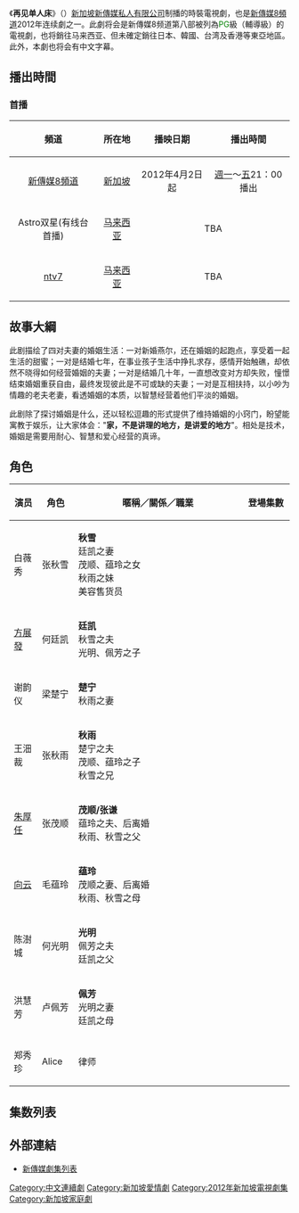 {{unreferenced|time=2012-04-04T10:18:54+00:00}}
{{电视节目信息框
| 颜色       = #f9befe
| 名称       = 再见单人床 <br> Pillow Talk
| 图片       = 
| 图说       = 
| 类型       = 爱情、家庭伦理剧
| 原创       = 洪汐
| 发展       = 
| 导演       = 邬毓琳 <br> 林明哲 <br> 符之柄
| 演出       = 白薇秀 <br> [[方展發|方展發]] <br> 谢韵仪 <br> 王沺裁 <br> 朱厚任 <br> 郑秀珍 <br> 向云 <br> 陈澍城 <br> 洪慧芳
| 旁白       = 
| 主题曲     = 黄小琥 《伴》
| 片尾曲     = 
| 作曲       = 李伟松
| 標語       = '''家，不是讲理的地方，是讲爱的地方。'''
| 国家       = {{SIN}}
| 地区       = 
| 语言       = [[华语|华语]]
| 季数       = 
| 系列数     = 
| 辑数       = 
| 集数       = 21
| 执行制片   = 
| 制片人     = 
| 监制       = 张龙敏
| 副制片人   = 
| 共同制片人 = 
| 编审       = 
| 剪辑       = 
| 年份       = 2012年
| 外景       = 
| 机位       = 
| 每集长     = 46分钟
| 频道       = 
| 电视网     = 
| 电视台     = [[新傳媒8频道|新傳媒8频道]]
| 视频制式   = [[16:9_HDTV|16:9 HDTV]]
| 音频制式   = [[Dolby_Digital|Dolby Digital]]
| 首播国家   = {{SIN}}
| 首播地区   = 
| 制作公司   = [[新傳媒私人有限公司|新傳媒私人有限公司]]
| 影视公司   =
| 开始       = 2012年4月2日
| 结束       = 2012年4月30日
| 晚于       = [[最火搭档2|最火搭档2]]
| 早于       = 糊里糊涂爱上它
| 相关剧集   = [[幸福双人床|幸福双人床]] (2007)
| 网站       = http://entertainment.xin.msn.com/zh/tv/channel-8/programmes/pillow-talk.aspx?cp-documentid=5999350
}}

《'''再见单人床'''》（{{lang-en|'''Pillow Talk'''}}）[[新加坡|新加坡]][[新傳媒私人有限公司|新傳媒私人有限公司]]制播的時裝電視劇，也是[[新傳媒8頻道|新傳媒8頻道]]2012年连续劇之一。此劇将会是新傳媒8频道第八部被列為<font color="green">PG</font>級（輔導級）的電視劇，也将銷往马来西亚、但未確定銷往日本、韓國、台湾及香港等東亞地區。此外，本劇也将会有中文字幕。

==播出時間==
===首播===
{| class="wikitable"
|-
!頻道||所在地||播映日期||播出時間
|- 
|<center>[[新傳媒8頻道|新傳媒8頻道]]||<center>[[新加坡|新加坡]]||<center>2012年4月2日起||<center>[[週一|週一]]～[[週五|五]]21：00播出
|- 
|<center>Astro双星(有线台首播)||<center>[[马来西亚|马来西亚]]||colspan=2|<center>TBA
|- 
|<center>[[ntv7|ntv7]]||<center>[[马来西亚|马来西亚]]||colspan=2|<center>TBA
|}

==故事大綱==
此剧描绘了四对夫妻的婚姻生活：一对新婚燕尔，还在婚姻的起跑点，享受着一起生活的甜蜜；一对是结婚七年，在事业孩子生活中挣扎求存，感情开始触礁，却依然不晓得如何经营婚姻的夫妻；一对是结婚几十年，一直想改变对方却失败，憧憬结束婚姻重获自由，最终发现彼此是不可或缺的夫妻；一对是互相扶持，以小吵为情趣的老夫老妻，看透婚姻的本质，以智慧经营着他们平淡的婚姻。

此剧除了探讨婚姻是什么，还以轻松逗趣的形式提供了维持婚姻的小窍门，盼望能寓教于娱乐，让大家体会："'''家，不是讲理的地方，是讲爱的地方'''"。相处是技术，婚姻是需要用耐心、智慧和爱心经营的真谛。

==角色==
{| class="wikitable" align=center
|-
!style="width:10%"| 演员 !!style="width:13%"| 角色 !! 暱稱／關係／職業 !!style="width:17%"| 登場集數
|-
| 白薇秀 || 张秋雪 || '''秋雪''' <br> 廷凯之妻 <br> 茂顺、蕴玲之女 <br> 秋雨之妹 <br> 美容售货员 || 
|-
| [[方展發|方展發]] || 何廷凯 || '''廷凯''' <br> 秋雪之夫 <br> 光明、佩芳之子 || 
|-
| 谢韵仪 || 梁楚宁 || '''楚宁''' <br> 秋雨之妻 || 
|-
| 王沺裁 || 张秋雨 || '''秋雨''' <br> 楚宁之夫 <br> 茂顺、蕴玲之子 <br> 秋雪之兄 || 
|-
| [[朱厚任|朱厚任]] || 张茂顺 || '''茂顺/张谦''' <br> 蕴玲之夫、后离婚 <br> 秋雨、秋雪之父 || 
|-
| [[向云|向云]] || 毛蕴玲 || '''蕴玲''' <br> 茂顺之妻、后离婚 <br> 秋雨、秋雪之母 || 
|-
| 陈澍城 || 何光明 || '''光明''' <br> 佩芳之夫 <br> 廷凯之父 || 
|-
| 洪慧芳 || 卢佩芳 || '''佩芳''' <br> 光明之妻 <br> 廷凯之母 || 
|-
| 郑秀珍 || Alice || 律师 || 
|}

==集数列表==

==外部連結==
*[[新傳媒劇集列表|新傳媒劇集列表]]

{{電視節目的變遷
|電視台={{SIN}} [[新傳媒8頻道|新傳媒8頻道]]
|播放檔次=星期一至星期五 21:00 - 22:00 
|節目名稱=再见单人床<br />(2012年4月2日 - 2012年4月30日) <font color="green">PG</font>
|上一節目=[[最火搭档2|最火搭档2]]<br/>(2012年3月5日 - 2012年3月30日) 
|下一節目=[[糊里糊涂爱上它|糊里糊涂爱上它]]<br />(2012年5月1日 - 2012年5月28日)
|2播放檔次=星期二至六 00:00 - 01:00
|2節目名稱=再见单人床<br />（2021年11月9日 - 2021年12月7日）
|2上一節目=[[真探_(新加坡电视剧)|真探]]<br>（2021年10月7日 - 2021年11月6日）
|2下一節目=[[逆潮|逆潮]] <br> (2021年12月8日-2022年1月7日)
}}
{{電視節目的變遷
|電視台={{CHN}} [[中央电视台电视剧频道|中央电视台电视剧频道]]
|播放檔次=星期一至星期五 22:30 - 00:00 
|節目名稱=再见单人床<br />(2013年3月13日 - 2013年3月23日) 
|上一節目=<br/>( - 2013年3月12日) 
|下一節目=<br />(2013年3月23日 - )
}}

{{紅星大獎最佳電視劇|[[邊緣父子|邊緣父子]]|2013|[[志在四方|志在四方]]}}

{{新传媒8频道2012年所播出的电视剧}}
{{DEFAULTSORT:Zai再}}
[[Category:中文連續劇|Category:中文連續劇]]
[[Category:新加坡愛情劇|Category:新加坡愛情劇]]
[[Category:2012年新加坡電視劇集|Category:2012年新加坡電視劇集]]
[[Category:新加坡家庭劇|Category:新加坡家庭劇]]